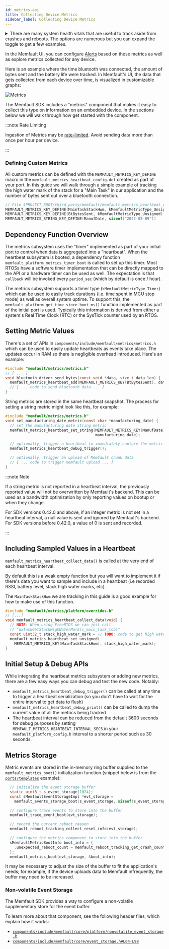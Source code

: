 ```yaml
---
id: metrics-api
title: Collecting Device Metrics
sidebar_label: Collecting Device Metrics
---
```



<p>
<details>
<summary>There are many system health vitals that are useful to track aside from crashes and reboots. The options are numerous but you can expand the toggle to get a few examples.</summary>

- RTOS related statistics
  - Amount of time spent in each RTOS task per unit time. This can help you
    understand if one task is starving the system
  - Heap high water marks
  - Stack high water marks
- Time MCU was in different states
  - Stop, Sleep, Run Mode
  - Time each peripherals were active
- Battery life drop per unit time.
- Transport specific metrics (LTE, WiFI, BLE, LoRa, etc)
  - Amount of time transport was connected
  - Amount of connection attempts
- Number of bytes being over transport per unit time.

</details>
</p>

In the Memfault UI, you can configure <a href="/docs/platform/alerts">Alerts</a>
based on these metrics as well as explore metrics collected for any device.

Here is an example where the time bluetooth was connected, the amount of bytes
sent and the battery life were tracked. In Memfault's UI, the data that gets
collected from each device over time, is visualized in customizable graphs:

![Metrics](/img/docs/mcu/metrics-api.png)

The Memfault SDK includes a "metrics" component that makes it easy to collect
this type on information on an embedded device. In the sections below we will
walk through how get started with the component.

<IntegrationCompletePrerequisite />

:::note Rate Limiting

Ingestion of Metrics may be
[rate-limited](/docs/platform/rate-limiting#custom-reports). Avoid sending data
more than once per hour per device.

:::

### Defining Custom Metrics

All custom metrics can be defined with the `MEMFAULT_METRICS_KEY_DEFINE` macro
in the `memfault_metrics_heartbeat_config.def` created as part of your port. In
this guide we will walk through a simple example of tracking the high water mark
of the stack for a "Main Task" in our application and the number of bytes sent
out over a bluetooth connection.

```c
// File $PROJECT_ROOT/third_party/memfault/memfault_metrics_heartbeat_config.def
MEMFAULT_METRICS_KEY_DEFINE(MainTaskStackHwm, kMemfaultMetricType_Unsigned)
MEMFAULT_METRICS_KEY_DEFINE(BtBytesSent, kMemfaultMetricType_Unsigned)
MEMFAULT_METRICS_STRING_KEY_DEFINE(ManufDate, sizeof("2022-05-09"))
```

## Dependency Function Overview

The metrics subsystem uses the "timer" implemented as part of your initial port
to control when data is aggregated into a "heartbeat". When the heartbeat
subsystem is booted, a dependency function
`memfault_platform_metrics_timer_boot` is called to set up this timer. Most
RTOSs have a software timer implementation that can be directly mapped to the
API or a hardware timer can be used as well. The expectation is that `callback`
will be invoked every `period_sec` (which by default is once / hour).

The metrics subsystem supports a timer type (`kMemfaultMetricType_Timer`) which
can be used to easily track durations (i.e. time spent in MCU stop mode) as well
as overall system uptime. To support this, the
`memfault_platform_get_time_since_boot_ms()` function implemented as part of the
initial port is used. Typically this information is derived from either a
system's Real Time Clock (RTC) or the SysTick counter used by an RTOS.

## Setting Metric Values

There's a set of APIs in `components/include/memfault/metrics/metrics.h` which
can be used to easily update heartbeats as events take place. The updates occur
in RAM so there is negligible overhead introduced. Here's an example:

```c
#include "memfault/metrics/metrics.h"
// [ ... ]
void bluetooth_driver_send_bytes(const void *data, size_t data_len) {
  memfault_metrics_heartbeat_add(MEMFAULT_METRICS_KEY(BtBytesSent), data_len);
  // [ ... code to send bluetooth data ... ]
}
```

String metrics are stored in the same heartbeat snapshot. The process for
setting a string metric might look like this, for example:

```c
#include "memfault/metrics/metrics.h"
void set_manufacturing_date_metric(const char *manufacturing_date) {
  // set the manufacturing date string metric
  memfault_metrics_heartbeat_set_string(MEMFAULT_METRICS_KEY(ManufDate),
                                        manufacturing_date);

  // optionally, trigger a heartbeat to immediately capture the metric record
  memfault_metrics_heartbeat_debug_trigger();

  // optionally, trigger an upload of Memfault chunk data
  // [ ... code to trigger memfault upload ... ]
}
```

:::note Note

If a string metric is not reported in a heartbeat interval, the previously
reported value will not be overwritten by Memfault's backend. This can be used
as a bandwidth optimization by only reporting values on bootup or when they
change.

For SDK versions 0.42.0 and above, if an integer metric is not set in a
heartbeat interval, a null value is sent and ignored by Memfault's backend. For
SDK versions before 0.42.0, a value of 0 is sent and recorded.

:::

## Including Sampled Values in a Heartbeat

`memfault_metrics_heartbeat_collect_data()` is called at the very end of each
heartbeat interval.

By default this is a weak empty function but you will want to implement it if
there's data you want to sample and include in a heartbeat (i.e recorded RSSI,
battery level, stack high water marks, etc).

The `MainTaskStackHwm` we are tracking in this guide is a good example for how
to make use of this function.

```c
#include "memfault/metrics/platform/overrides.h"
// [...]
void memfault_metrics_heartbeat_collect_data(void) {
  // NOTE: When using FreeRTOS we can just call
  // "uxTaskGetStackHighWaterMark(s_main_task_tcb)"
  const uint32_t stack_high_water_mark = // TODO: code to get high water mark
  memfault_metrics_heartbeat_set_unsigned(
    MEMFAULT_METRICS_KEY(MainTaskStackHwm), stack_high_water_mark);
}
```

## Initial Setup & Debug APIs

While integrating the heartbeat metrics subsystem or adding new metrics, there
are a few easy ways you can debug and test the new code. Notably:

- `memfault_metrics_heartbeat_debug_trigger()` can be called at any time to
  trigger a heartbeat serialization (so you don't have to wait for the entire
  interval to get data to flush)
- `memfault_metrics_heartbeat_debug_print()` can be called to dump the current
  value of all the metrics being tracked
- The heartbeat interval can be reduced from the default 3600 seconds for debug
  purposes by setting `MEMFAULT_METRICS_HEARTBEAT_INTERVAL_SECS` in your
  `memfault_platform_config.h` interval to a shorter period such as 30 seconds.

## Metrics Storage

Metric events are stored in the in-memory ring buffer supplied to the
`memfault_metrics_boot()` initialization function (snippet below is from the
[`ports/templates`](https://github.com/memfault/memfault-firmware-sdk/blob/14362a758c966195f4b888800709acf3ae3b8a6d/ports/templates/memfault_platform_port.c#L108-L123)
example):

```c
  // initialize the event storage buffer
  static uint8_t s_event_storage[1024];
  const sMemfaultEventStorageImpl *evt_storage =
    memfault_events_storage_boot(s_event_storage, sizeof(s_event_storage));

  // configure trace events to store into the buffer
  memfault_trace_event_boot(evt_storage);

  // record the current reboot reason
  memfault_reboot_tracking_collect_reset_info(evt_storage);

  // configure the metrics component to store into the buffer
  sMemfaultMetricBootInfo boot_info = {
    .unexpected_reboot_count = memfault_reboot_tracking_get_crash_count(),
  };
  memfault_metrics_boot(evt_storage, &boot_info);
```

It may be necessary to adjust the size of the buffer to fit the application's
needs; for example, if the device uploads data to Memfault infrequently, the
buffer may need to be increased.

### Non-volatile Event Storage

The Memfault SDK provides a way to configure a non-volatile supplementary store
for the event buffer.

To learn more about that component, see the following header files, which
explain how it works:

- [`components/include/memfault/core/platform/nonvolatile_event_storage.h`](https://github.com/memfault/memfault-firmware-sdk/blob/1afdc3de88c7a28b0ba2bd16b2ba0a77d586a4c0/components/include/memfault/core/platform/nonvolatile_event_storage.h)
- [`components/include/memfault/core/event_storage.h#L64-L98`](https://github.com/memfault/memfault-firmware-sdk/blob/4ec7a0c61f9c8c94c74c0d31ca0e76c190010bfc/components/include/memfault/core/event_storage.h#L64-L98)
